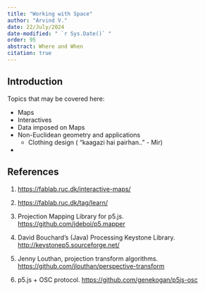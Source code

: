 ```yaml
---
title: "Working with Space"
author: "Arvind V."
date: 22/July/2024
date-modified: " `r Sys.Date()` "
order: 95
abstract: Where and When
citation: true
---
```


## Introduction
Topics that may be covered here:\

- Maps
- Interactives
- Data imposed on Maps
- Non-Euclidean geometry and applications
  - Clothing design ( "kaagazi hai pairhan.." - Mir)
- 








## References

1. <https://fablab.ruc.dk/interactive-maps/>

1. <https://fablab.ruc.dk/tag/learn/>

1. Projection Mapping Library for p5.js. <https://github.com/jdeboi/p5.mapper>

1. David Bouchard's (Java) Processing Keystone Library. <http://keystonep5.sourceforge.net/>

1. Jenny Louthan, projection transform algorithms. <https://github.com/jlouthan/perspective-transform>

1. p5.js + OSC protocol. <https://github.com/genekogan/p5js-osc>


